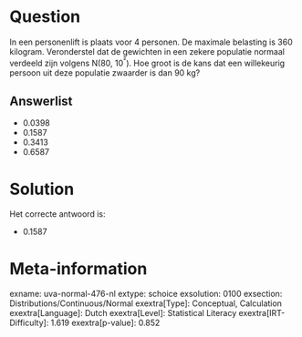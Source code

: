 Question
========

In een personenlift is plaats voor 4 personen. De maximale belasting is
360 kilogram. Veronderstel dat de gewichten in een zekere populatie
normaal verdeeld zijn volgens N(80, 10^²^). Hoe groot is de kans dat een
willekeurig persoon uit deze populatie zwaarder is dan 90 kg?


Answerlist
----------

* 0.0398
* 0.1587
* 0.3413
* 0.6587

Solution
========

Het correcte antwoord is: 

* 0.1587

Meta-information
================
exname: uva-normal-476-nl
extype: schoice
exsolution: 0100
exsection: Distributions/Continuous/Normal
exextra[Type]: Conceptual, Calculation
exextra[Language]: Dutch
exextra[Level]: Statistical Literacy
exextra[IRT-Difficulty]: 1.619
exextra[p-value]: 0.852
